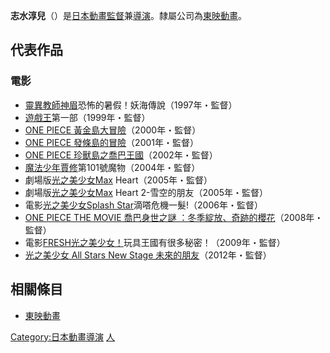 {{Japanese|japanese=志水 淳児|kana=しみず じゅんじ|romaji=Shimizu Junji}}
'''志水淳兒'''（{{lang|ja|しみず じゅんじ}}）是[[日本|日本]][[動畫|動畫]][[監督|監督]]兼[[導演|導演]]。隸屬公司為[[東映動畫|東映動畫]]。
==代表作品==
===電影===
*[[靈異教師神眉|靈異教師神眉]]恐怖的暑假！妖海傳說（1997年・監督）
*[[遊戲王|遊戲王]]第一部（1999年・監督）
*[[ONE_PIECE_黃金島大冒險|ONE PIECE 黃金島大冒險]]（2000年・監督）
*[[ONE_PIECE_發條島的冒險|ONE PIECE 發條島的冒險]]（2001年・監督） 
*[[ONE_PIECE_珍獸島之喬巴王國|ONE PIECE 珍獸島之喬巴王國]]（2002年・監督）
*[[魔法少年賈修|魔法少年賈修]]第101號魔物（2004年・監督）
*劇場版[[光之美少女|光之美少女]]Max Heart（2005年・監督） 
*劇場版[[光之美少女|光之美少女]]Max Heart 2-雪空的朋友（2005年・監督）
*電影[[光之美少女Splash_Star|光之美少女Splash Star]]滴嗒危機一髮!（2006年・監督）
*[[ONE_PIECE_THE_MOVIE_喬巴身世之謎_：冬季綻放、奇跡的櫻花|ONE PIECE THE MOVIE 喬巴身世之謎 ：冬季綻放、奇跡的櫻花]]（2008年・監督）
*電影[[FRESH光之美少女！|FRESH光之美少女！]]玩具王國有很多秘密！（2009年・監督）
*[[光之美少女_All_Stars_New_Stage_未來的朋友|光之美少女 All Stars New Stage 未來的朋友]]（2012年・監督）

== 相關條目 ==
*[[東映動畫|東映動畫]]
{{志水淳兒監督作品}}
{{Pretty Cure}}
{{DEFAULTSORT:Shimizu Junji}}
[[Category:日本動畫導演|Category:日本動畫導演]]
[[Category:東映動畫|人]]